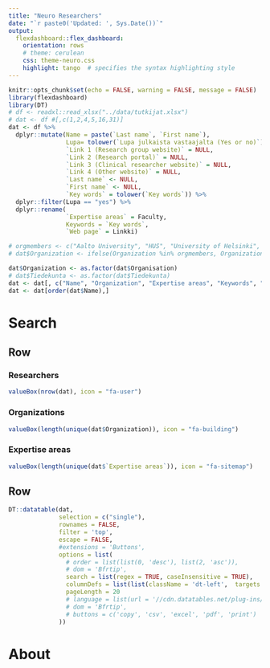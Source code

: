 ```yaml
---
title: "Neuro Researchers"
date: "`r paste0('Updated: ', Sys.Date())`"
output:
  flexdashboard::flex_dashboard:
    orientation: rows
    # theme: cerulean
    css: theme-neuro.css
    highlight: tango  # specifies the syntax highlighting style
---
```




```r
knitr::opts_chunk$set(echo = FALSE, warning = FALSE, message = FALSE)
library(flexdashboard)
library(DT)
# df <- readxl::read_xlsx("../data/tutkijat.xlsx")
# dat <- df #[,c(1,2,4,5,16,31)]
dat <- df %>% 
  dplyr::mutate(Name = paste(`Last name`, `First name`),
                Lupa= tolower(`Lupa julkaista vastaajalta (Yes or no)`),
                `Link 1 (Research group website)` = NULL,
                `Link 2 (Research portal)` = NULL,
                `Link 3 (Clinical researcher website)` = NULL,
                `Link 4 (Other website)` = NULL,
                `Last name` <- NULL,
                `First name` <- NULL,
                `Key words` = tolower(`Key words`)) %>% 
  dplyr::filter(Lupa == "yes") %>%
  dplyr::rename(
                `Expertise areas` = Faculty,
                Keywords = `Key words`,
                `Web page` = Linkki) 

# orgmembers <- c("Aalto University", "HUS", "University of Helsinki", "University of Eastern Finland", "University of Jyväskylä", "University of Oulu", "Tampere University Hospital", "Tampere University", "University of Turku", "Oulu University Hospital", "Kuopio University Hospital",  "Turku University Hospital")
# dat$Organization <- ifelse(Organization %in% orgmembers, Organization, "Other")

dat$Organization <- as.factor(dat$Organisation)
# dat$Tiedekunta <- as.factor(dat$Tiedekunta)
dat <- dat[, c("Name", "Organization", "Expertise areas", "Keywords", "Web page")]
dat <- dat[order(dat$Name),]


```


Search
=======================================================================

Row
-----------------------------------------------------------------------

### Researchers

```r
valueBox(nrow(dat), icon = "fa-user")
```

### Organizations

```r
valueBox(length(unique(dat$Organization)), icon = "fa-building")
```

### Expertise areas 

```r
valueBox(length(unique(dat$`Expertise areas`)), icon = "fa-sitemap")
```



Row
-----------------------------------------------------------------------


```r
DT::datatable(dat,
              selection = c("single"),
              rownames = FALSE, 
              filter = 'top',
              escape = FALSE,
              #extensions = 'Buttons', 
              options = list(
                # order = list(list(0, 'desc'), list(2, 'asc')),
                # dom = 'Bfrtip',
                search = list(regex = TRUE, caseInsensitive = TRUE),
                columnDefs = list(list(className = 'dt-left',  targets = "_all")),
                pageLength = 20
                # language = list(url = '//cdn.datatables.net/plug-ins/1.10.11/i18n/Finnish.json')
                # dom = 'Bfrtip',
                # buttons = c('copy', 'csv', 'excel', 'pdf', 'print')
              )) 

```

About
=======================================================================




